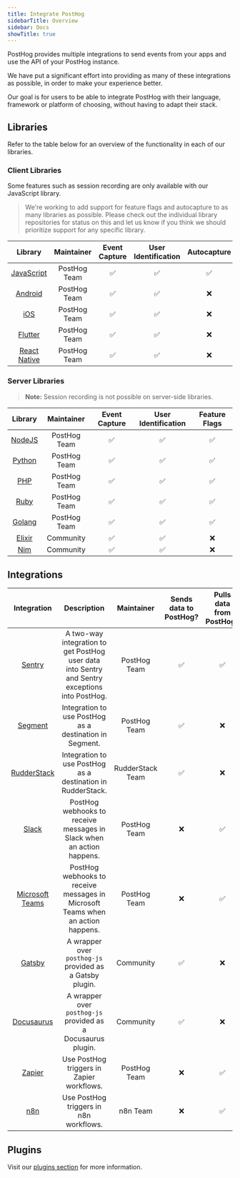 ```yaml
---
title: Integrate PostHog
sidebarTitle: Overview
sidebar: Docs
showTitle: true
---
```


PostHog provides multiple integrations to send events from your apps and use the API of your PostHog instance.

We have put a significant effort into providing as many of these integrations as possible, in order to make your experience better.

Our goal is for users to be able to integrate PostHog with their language, framework or platform of choosing, without having to adapt their stack.

## Libraries

Refer to the table below for an overview of the functionality in each of our libraries.

### Client Libraries

Some features such as session recording are only available with our JavaScript library.

> We're working to add support for feature flags and autocapture to as many libraries as possible. Please check out the individual library repositories for status on this and let us know if you think we should prioritize support for any specific library.

|                     Library                             | Maintainer   | Event Capture | User Identification | Autocapture | Session Recording |                         Feature Flags                         |
| :-----------------------------------------------------: | :----------: | :-----------: | :-----------------: | :---------: | :---------------: | :-----------------------------------------------------------: |
|        [JavaScript](/docs/integrate/client/js)          | PostHog Team |       ✅      |          ✅          |    ✅      |        ✅          |                              ✅                               |
|       [Android](/docs/integrate/client/android)         | PostHog Team |       ✅      |          ✅          |    ❌      |        ❌          |                              ❌                               |
|           [iOS](/docs/integrate/client/ios)             | PostHog Team |       ✅      |          ✅          |    ❌      |        ❌          |                              ❌                               |
|       [Flutter](/docs/integrate/client/flutter)         | PostHog Team |       ✅      |          ✅          |    ❌      |        ❌          |                              ❌                               |
|  [React Native](/docs/integrate/client/react-native)    | PostHog Team |       ✅      |          ✅          |    ❌      |        ❌          |                              ❌                               |

### Server Libraries

> **Note:** Session recording is not possible on server-side libraries.

|                     Library                             | Maintainer   | Event Capture | User Identification | Feature Flags |
| :-----------------------------------------------------: | :----------: | :-----------: | :-----------------: |:------------: |
|         [NodeJS](docs/integrate/server/node)            | PostHog Team |       ✅      |          ✅          |      ✅       |
|        [Python](docs/integrate/server/python)           | PostHog Team |       ✅      |          ✅          |      ✅       |
|           [PHP](docs/integrate/server/php)              | PostHog Team |       ✅      |          ✅          |      ✅       |
|          [Ruby](docs/integrate/server/ruby)             | PostHog Team |       ✅      |          ✅          |      ✅       |
|          [Golang](docs/integrate/server/go)             | PostHog Team |       ✅      |          ✅          |      ✅       |
|        [Elixir](docs/integrate/server/elixir)           |  Community   |       ✅      |          ✅          |      ❌       |
| [Nim](https://github.com/Yardanico/posthog-nim)         |  Community   |       ✅      |          ✅          |      ❌       |



<HiddenSection headingType='h3' title='Library Activity Stats' >

<LibraryStats />

</HiddenSection>

## Integrations

|                       Integration                        |                                          Description                                           |    Maintainer    | Sends data to PostHog? | Pulls data from PostHog? |
| :------------------------------------------------------: | :--------------------------------------------------------------------------------------------: | :--------------: | :--------------------: | :----------------------: |
|             [Sentry](/docs/integrate/third-party/sentry)             | A two-way integration to get PostHog user data into Sentry and Sentry exceptions into PostHog. |   PostHog Team   |           ✅           |            ✅            |
|            [Segment](/docs/integrate/third-party/segment)            |                    Integration to use PostHog as a destination in Segment.                     |   PostHog Team   |           ✅           |            ❌            |
|          [RudderStack](/docs/integrate/third-party/sentry)           |                  Integration to use PostHog as a destination in RudderStack.                   | RudderStack Team |           ✅           |            ❌            |
|              [Slack](/docs/integrate/webhooks/slack)              |             PostHog webhooks to receive messages in Slack when an action happens.              |   PostHog Team   |           ❌           |            ✅            |
|    [Microsoft Teams](/docs/integrate/webhooks/microsoft-teams)    |        PostHog webhooks to receive messages in Microsoft Teams when an action happens.         |   PostHog Team   |           ❌           |            ✅            |
|             [Gatsby](/docs/integrate/third-party/gatsby)             |                    A wrapper over `posthog-js` provided as a Gatsby plugin.                    |    Community     |           ✅           |            ❌            |
|         [Docusaurus](/docs/integrate/third-party/docusaurus)         |                  A wrapper over `posthog-js` provided as a Docusaurus plugin.                  |    Community     |           ✅           |            ❌            |
|  [Zapier](https://zapier.com/apps/posthog/integrations)  |                           Use PostHog triggers in Zapier workflows.                            |   PostHog Team   |           ❌           |            ✅            |
| [n8n](https://docs.n8n.io/nodes/n8n-nodes-base.postHog/) |                             Use PostHog triggers in n8n workflows.                             |     n8n Team     |           ❌           |            ✅            |

## Plugins

Visit our [plugins section](/docs/plugins/overview) for more information.
